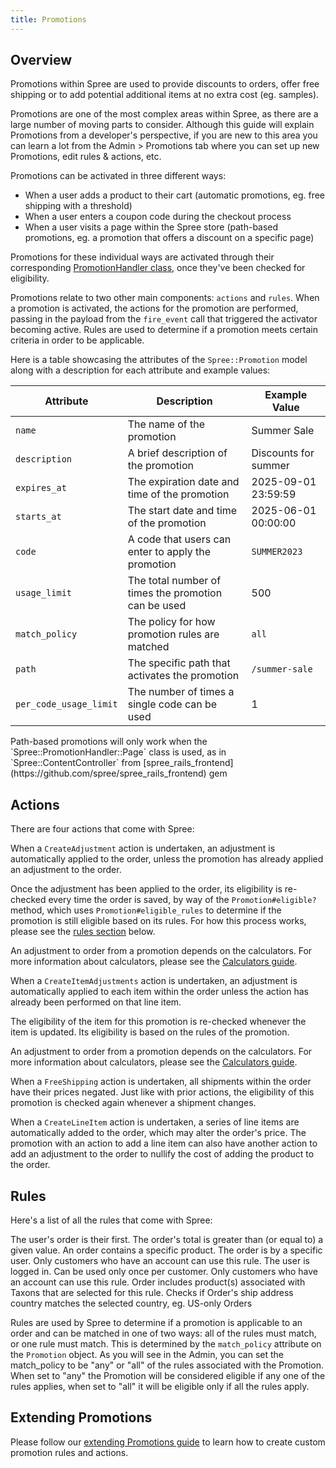 ```yaml
---
title: Promotions
---
```


## Overview

Promotions within Spree are used to provide discounts to orders, offer free shipping or to add potential additional items at no extra cost (eg. samples).

Promotions are one of the most complex areas within Spree, as there are a large number of moving parts to consider. Although this guide will explain Promotions from a developer's perspective, if you are new to this area you can learn a lot from the Admin &gt; Promotions tab where you can set up new Promotions, edit rules & actions, etc.

Promotions can be activated in three different ways:

* When a user adds a product to their cart (automatic promotions, eg. free shipping with a threshold)
* When a user enters a coupon code during the checkout process
* When a user visits a page within the Spree store (path-based promotions, eg. a promotion that offers a discount on a specific page)

Promotions for these individual ways are activated through their corresponding [PromotionHandler class](https://github.com/spree/spree/tree/main/core/app/models/spree/promotion_handler), once they've been checked for eligibility.

Promotions relate to two other main components: `actions` and `rules`. When a promotion is activated, the actions for the promotion are performed, passing in the payload from the `fire_event` call that triggered the activator becoming active. Rules are used to determine if a promotion meets certain criteria in order to be applicable.

Here is a table showcasing the attributes of the `Spree::Promotion` model along with a description for each attribute and example values:

| Attribute                | Description                                           | Example Value          |
|--------------------------|-------------------------------------------------------|------------------------|
| `name`                   | The name of the promotion                             | Summer Sale          |
| `description`            | A brief description of the promotion                  | Discounts for summer |
| `expires_at`             | The expiration date and time of the promotion         | 2025-09-01 23:59:59  |
| `starts_at`              | The start date and time of the promotion              | 2025-06-01 00:00:00  |
| `code`                   | A code that users can enter to apply the promotion    | `SUMMER2023`           |
| `usage_limit`            | The total number of times the promotion can be used   | 500                    |
| `match_policy`           | The policy for how promotion rules are matched        | `all`                  |
| `path`                   | The specific path that activates the promotion        | `/summer-sale`         |
| `per_code_usage_limit`   | The number of times a single code can be used         | 1                      |

<Info>
 Path-based promotions will only work when the `Spree::PromotionHandler::Page` class is used, as in `Spree::ContentController` from [spree_rails_frontend](https://github.com/spree/spree_rails_frontend) gem
</Info>

## Actions

There are four actions that come with Spree:

<AccordionGroup>
  <Accordion title="Creating an Adjustment">
    <p>When a <code>CreateAdjustment</code> action is undertaken, an adjustment is automatically applied to the order, unless the promotion has already applied an adjustment to the order.</p>
    <p>Once the adjustment has been applied to the order, its eligibility is re-checked every time the order is saved, by way of the <code>Promotion#eligible?</code> method, which uses <code>Promotion#eligible_rules</code> to determine if the promotion is still eligible based on its rules. For how this process works, please see the <a href="promotions#rules">rules section</a> below.</p>
    <p>An adjustment to order from a promotion depends on the calculators. For more information about calculators, please see the <a href="calculators">Calculators guide</a>.</p>
  </Accordion>
  <Accordion title="Creating an Item Adjustment">
    <p>When a <code>CreateItemAdjustments</code> action is undertaken, an adjustment is automatically applied to each item within the order unless the action has already been performed on that line item.</p>
    <p>The eligibility of the item for this promotion is re-checked whenever the item is updated. Its eligibility is based on the rules of the promotion.</p>
    <p>An adjustment to order from a promotion depends on the calculators. For more information about calculators, please see the <a href="calculators">Calculators guide</a>.</p>
  </Accordion>
  <Accordion title="Free Shipping">
    <p>When a <code>FreeShipping</code> action is undertaken, all shipments within the order have their prices negated. Just like with prior actions, the eligibility of this promotion is checked again whenever a shipment changes.</p>
  </Accordion>
  <Accordion title="Create Line Items">
    <p>When a <code>CreateLineItem</code> action is undertaken, a series of line items are automatically added to the order, which may alter the order's price. The promotion with an action to add a line item can also have another action to add an adjustment to the order to nullify the cost of adding the product to the order.</p>
  </Accordion>
</AccordionGroup>

## Rules

Here's a list of all the rules that come with Spree:

<AccordionGroup>
  <Accordion title="FirstOrder">
    The user's order is their first.
  </Accordion>
  <Accordion title="ItemTotal">
    The order's total is greater than (or equal to) a given value.
  </Accordion>
  <Accordion title="Product">
    An order contains a specific product.
  </Accordion>
  <Accordion title="User">
    The order is by a specific user. Only customers who have an account can use this rule.
  </Accordion>
  <Accordion title="UserLoggedIn">
    The user is logged in.
  </Accordion>
  <Accordion title="One Use Per User">
    Can be used only once per customer. Only customers who have an account can use this rule.
  </Accordion>
  <Accordion title="Taxon(s)">
    Order includes product(s) associated with Taxons that are selected for this rule.
  </Accordion>
  <Accordion title="Country">
    Checks if Order's ship address country matches the selected country, eg. US-only Orders
  </Accordion>
</AccordionGroup>

Rules are used by Spree to determine if a promotion is applicable to an order and can be matched in one of two ways: all of the rules must match, or one rule must match. This is determined by the `match_policy` attribute on the `Promotion` object. As you will see in the Admin, you can set the match\_policy to be "any" or "all" of the rules associated with the Promotion. When set to "any" the Promotion will be considered eligible if any one of the rules applies, when set to "all" it will be eligible only if all the rules apply.

## Extending Promotions

Please follow our [extending Promotions guide](/developer/extending-spree/promotions) to learn how to create custom promotion rules and actions.